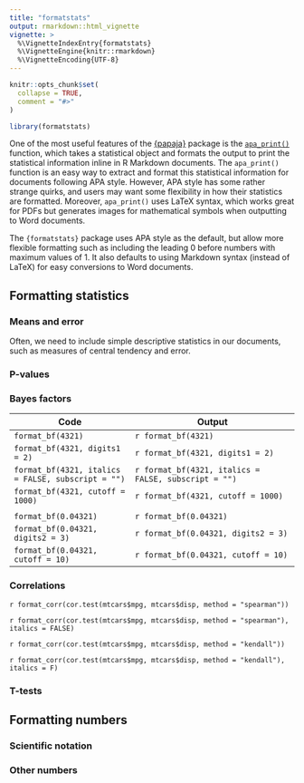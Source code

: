 ```yaml
---
title: "formatstats"
output: rmarkdown::html_vignette
vignette: >
  %\VignetteIndexEntry{formatstats}
  %\VignetteEngine{knitr::rmarkdown}
  %\VignetteEncoding{UTF-8}
---
```


```r
knitr::opts_chunk$set(
  collapse = TRUE,
  comment = "#>"
)
```

```r
library(formatstats)
```

One of the most useful features of the [{papaja}](https://github.com/crsh/papaja) package is the [`apa_print()`](https://frederikaust.com/papaja_man/reporting.html#statistical-models-and-tests)
function, which takes a statistical object and formats the output to print the statistical information inline in R Markdown documents. The `apa_print()` function is an easy way to extract and format this statistical information for documents following APA style. However, APA style has some rather strange quirks, and users may want some flexibility in how their statistics are formatted. Moreover, `apa_print()` uses LaTeX syntax, which works great for PDFs but generates images for mathematical symbols when outputting to Word documents. 

The `{formatstats}` package uses APA style as the default, but allow more flexible formatting such as including the leading 0 before numbers with maximum values of 1. It also defaults to using Markdown syntax (instead of LaTeX) for easy conversions to Word documents.

## Formatting statistics

### Means and error

Often, we need to include simple descriptive statistics in our documents, such as measures of central tendency and error.

### P-values


### Bayes factors

| Code | Output |
|------|--------|
| `format_bf(4321)`     |  `r format_bf(4321)`      |
| `format_bf(4321, digits1 = 2)`     | `r format_bf(4321, digits1 = 2)`       |
| `format_bf(4321, italics = FALSE, subscript = "")`     | `r format_bf(4321, italics = FALSE, subscript = "")`       |
| `format_bf(4321, cutoff = 1000)`     | `r format_bf(4321, cutoff = 1000)`       |
|      |        |
| `format_bf(0.04321)`     | `r format_bf(0.04321)`       |
| `format_bf(0.04321, digits2 = 3)`     | `r format_bf(0.04321, digits2 = 3)`       |
| `format_bf(0.04321, cutoff = 10)`     | `r format_bf(0.04321, cutoff = 10)`       |


### Correlations

`r format_corr(cor.test(mtcars$mpg, mtcars$disp, method = "spearman"))`

`r format_corr(cor.test(mtcars$mpg, mtcars$disp, method = "spearman"), italics = FALSE)`

`r format_corr(cor.test(mtcars$mpg, mtcars$disp, method = "kendall"))`

`r format_corr(cor.test(mtcars$mpg, mtcars$disp, method = "kendall"), italics = F)`

### T-tests


## Formatting numbers

### Scientific notation


### Other numbers



